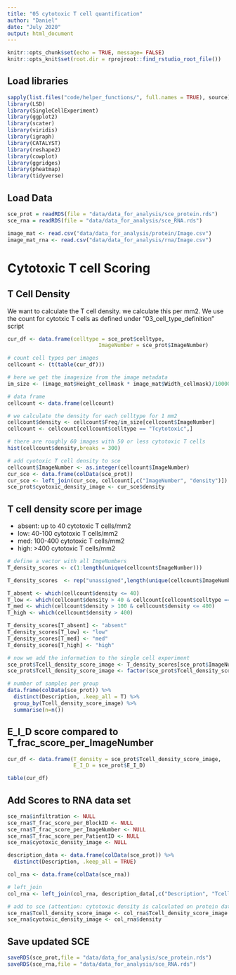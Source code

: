 ```yaml
---
title: "05 cytotoxic T cell quantification"
author: "Daniel"
date: "July 2020"
output: html_document
---
```


```r
knitr::opts_chunk$set(echo = TRUE, message= FALSE)
knitr::opts_knit$set(root.dir = rprojroot::find_rstudio_root_file())
```

## Load libraries

```r
sapply(list.files("code/helper_functions/", full.names = TRUE), source)
library(LSD)
library(SingleCellExperiment)
library(ggplot2)
library(scater)
library(viridis)
library(igraph)
library(CATALYST)
library(reshape2)
library(cowplot)
library(ggridges)
library(pheatmap)
library(tidyverse)
```

## Load Data

```r
sce_prot = readRDS(file = "data/data_for_analysis/sce_protein.rds")
sce_rna = readRDS(file = "data/data_for_analysis/sce_RNA.rds")

image_mat <- read.csv("data/data_for_analysis/protein/Image.csv")
image_mat_rna <- read.csv("data/data_for_analysis/rna/Image.csv")
```

# Cytotoxic T cell Scoring

## T Cell Density
We want to calculate the T cell density.
we calculate this per mm2. We use the count for cytotxic T cells as defined under “03_cell_type_definition” script

```r
cur_df <- data.frame(celltype = sce_prot$celltype,
                             ImageNumber = sce_prot$ImageNumber)

# count cell types per images
cellcount <- (t(table(cur_df)))

# here we get the imagesize from the image metadata
im_size <- (image_mat$Height_cellmask * image_mat$Width_cellmask)/1000000

# data frame
cellcount <- data.frame(cellcount)

# we calculate the density for each celltype for 1 mm2
cellcount$density <- cellcount$Freq/im_size[cellcount$ImageNumber]
cellcount <- cellcount[cellcount$celltype == "Tcytotoxic",]

# there are roughly 60 images with 50 or less cytotoxic T cells
hist(cellcount$density,breaks = 300)

# add cyotoxic T cell density to sce
cellcount$ImageNumber <- as.integer(cellcount$ImageNumber)
cur_sce <- data.frame(colData(sce_prot))
cur_sce <- left_join(cur_sce, cellcount[,c("ImageNumber", "density")])
sce_prot$cyotoxic_density_image <- cur_sce$density
```

## T cell density score per image
- absent: up to 40 cytotoxic T cells/mm2
- low: 40-100 cytotoxic T cells/mm2
- med: 100-400 cytotoxic T cells/mm2
- high: >400 cytotoxic T cells/mm2

```r
# define a vector with all ImgeNumbers
T_density_scores <- c(1:length(unique(cellcount$ImageNumber)))

T_density_scores  <- rep("unassigned",length(unique(cellcount$ImageNumber)))

T_absent <- which(cellcount$density <= 40)
T_low <- which(cellcount$density > 40 & cellcount[cellcount$celltype == "Tcytotoxic",]$density <= 100)
T_med <- which(cellcount$density > 100 & cellcount$density <= 400)
T_high <- which(cellcount$density > 400)

T_density_scores[T_absent] <- "absent"
T_density_scores[T_low] <- "low"
T_density_scores[T_med] <- "med"
T_density_scores[T_high] <- "high"

# now we add the information to the single cell experiment
sce_prot$Tcell_density_score_image <- T_density_scores[sce_prot$ImageNumber]
sce_prot$Tcell_density_score_image <- factor(sce_prot$Tcell_density_score_image, levels = c("absent", "low", "med", "high"))

# number of samples per group
data.frame(colData(sce_prot)) %>%
  distinct(Description, .keep_all = T) %>%
  group_by(Tcell_density_score_image) %>%
  summarise(n=n())
```

## E_I_D score compared to T_frac_score_per_ImageNumber

```r
cur_df <- data.frame(T_density = sce_prot$Tcell_density_score_image,
                     E_I_D = sce_prot$E_I_D)

table(cur_df)
```

## Add Scores to RNA data set

```r
sce_rna$infiltration <- NULL
sce_rna$T_frac_score_per_BlockID <- NULL
sce_rna$T_frac_score_per_ImageNumber <- NULL
sce_rna$T_frac_score_per_PatientID <- NULL
sce_rna$cyotoxic_density_image <- NULL

description_data <- data.frame(colData(sce_prot)) %>%
  distinct(Description, .keep_all = TRUE)

col_rna <- data.frame(colData(sce_rna))

# left_join
col_rna <- left_join(col_rna, description_data[,c("Description", "Tcell_density_score_image", "cyotoxic_density_image")])

# add to sce (attention: cytotoxic density is calculated on protein data set!)
sce_rna$Tcell_density_score_image <- col_rna$Tcell_density_score_image
sce_rna$cyotoxic_density_image <- col_rna$density
```

## Save updated SCE

```r
saveRDS(sce_prot,file = "data/data_for_analysis/sce_protein.rds")
saveRDS(sce_rna,file = "data/data_for_analysis/sce_RNA.rds")
```
